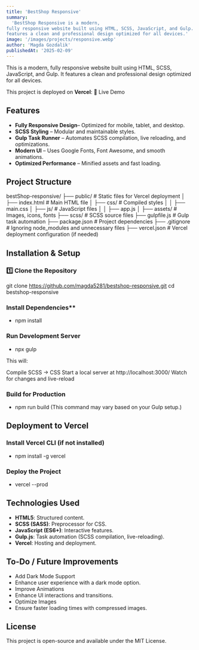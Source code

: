 ```yaml
---
title: 'BestShop Responsive'
summary:
  'BestShop Responsive is a modern,
fully responsive website built using HTML, SCSS, JavaScript, and Gulp. It
features a clean and professional design optimized for all devices.'
image: '/images/projects/responsive.webp'
author: 'Magda Gozdalik'
publishedAt: '2025-02-09'
---
```


This is a modern, fully responsive website built using HTML, SCSS, JavaScript,
and Gulp. It features a clean and professional design optimized for all devices.

This project is deployed on **Vercel**: 🔗 Live Demo

## Features

- **Fully Responsive Design**– Optimized for mobile, tablet, and desktop.
- **SCSS Styling** – Modular and maintainable styles.
- **Gulp Task Runner** – Automates SCSS compilation, live reloading, and
  optimizations.
- **Modern UI** – Uses Google Fonts, Font Awesome, and smooth animations.
- **Optimized Performance** – Minified assets and fast loading.

## Project Structure

bestShop-responsive/ ├── public/ # Static files for Vercel deployment │ ├──
index.html # Main HTML file │ ├── css/ # Compiled styles │ │ ├── main.css │ ├──
js/ # JavaScript files │ │ ├── app.js │ ├── assets/ # Images, icons, fonts ├──
scss/ # SCSS source files ├── gulpfile.js # Gulp task automation ├──
package.json # Project dependencies ├── .gitignore # Ignoring node_modules and
unnecessary files ├── vercel.json # Vercel deployment configuration (if needed)

## Installation & Setup

### 1️⃣ Clone the Repository

git clone https://github.com/magda5281/bestshop-responsive.git cd
bestshop-responsive

### Install Dependencies\*\*

- npm install

### Run Development Server

- npx gulp

This will:

Compile SCSS → CSS Start a local server at http://localhost:3000/ Watch for
changes and live-reload

### Build for Production

- npm run build (This command may vary based on your Gulp setup.)

## Deployment to Vercel

### Install Vercel CLI (if not installed)

- npm install -g vercel

### Deploy the Project

- vercel --prod

## Technologies Used

- **HTML5**: Structured content.
- **SCSS (SASS)**: Preprocessor for CSS.
- **JavaScript (ES6+)**: Interactive features.
- **Gulp.js**: Task automation (SCSS compilation, live-reloading).
- **Vercel**: Hosting and deployment.

## To-Do / Future Improvements

- Add Dark Mode Support
- Enhance user experience with a dark mode option.
- Improve Animations
- Enhance UI interactions and transitions.
- Optimize Images
- Ensure faster loading times with compressed images.

## License

This project is open-source and available under the MIT License.

